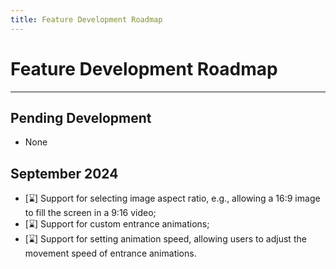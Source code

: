 ```yaml
---
title: Feature Development Roadmap
---
```


# Feature Development Roadmap

----

## Pending Development
- None

## September 2024
- [⌛️] Support for selecting image aspect ratio, e.g., allowing a 16:9 image to fill the screen in a 9:16 video;
- [⌛️] Support for custom entrance animations;
- [⌛️] Support for setting animation speed, allowing users to adjust the movement speed of entrance animations.

